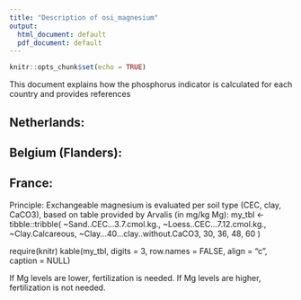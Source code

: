 ```yaml
---
title: "Description of osi_magnesium"
output:
  html_document: default
  pdf_document: default
---
```


```r
knitr::opts_chunk$set(echo = TRUE)
```

This document explains how the phosphorus indicator is calculated for each country and provides references


## Netherlands:



## Belgium (Flanders): 

## France:

Principle: Exchangeable magnesium is evaluated per soil type (CEC, clay, CaCO3), based on table provided by Arvalis (in mg/kg Mg):
my_tbl <- tibble::tribble(
  ~Sand..CEC...3.7.cmol.kg., ~Loess..CEC...7.12.cmol.kg., ~Clay.Calcareous, ~Clay...40...clay..without.CaCO3,
                         30,                          36,               48,                               60
  )

require(knitr)
kable(my_tbl, digits = 3, row.names = FALSE, align = "c",
              caption = NULL)

If Mg levels are lower, fertilization is needed. If Mg levels are higher, fertilization is not needed. 